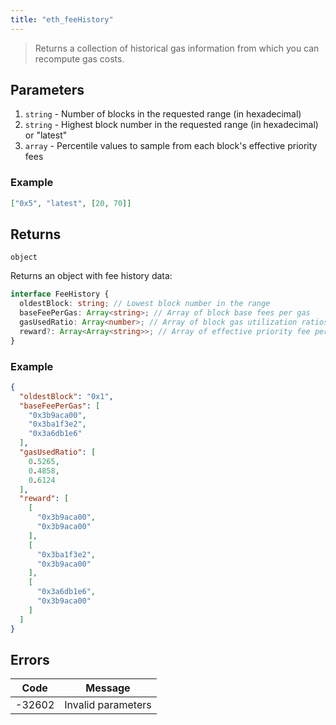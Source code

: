 ```yaml
---
title: "eth_feeHistory"
---
```



> Returns a collection of historical gas information from which you can recompute gas costs.

## Parameters

1. `string` - Number of blocks in the requested range (in hexadecimal)
2. `string` - Highest block number in the requested range (in hexadecimal) or "latest"
3. `array` - Percentile values to sample from each block's effective priority fees

### Example

```json
["0x5", "latest", [20, 70]]
```

## Returns

`object`

Returns an object with fee history data:

```typescript
interface FeeHistory {
  oldestBlock: string; // Lowest block number in the range
  baseFeePerGas: Array<string>; // Array of block base fees per gas
  gasUsedRatio: Array<number>; // Array of block gas utilization ratios
  reward?: Array<Array<string>>; // Array of effective priority fee per gas data points for each block
}
```

### Example

```json
{
  "oldestBlock": "0x1",
  "baseFeePerGas": [
    "0x3b9aca00",
    "0x3ba1f3e2",
    "0x3a6db1e6"
  ],
  "gasUsedRatio": [
    0.5265,
    0.4858,
    0.6124
  ],
  "reward": [
    [
      "0x3b9aca00",
      "0x3b9aca00"
    ],
    [
      "0x3ba1f3e2",
      "0x3b9aca00"
    ],
    [
      "0x3a6db1e6",
      "0x3b9aca00"
    ]
  ]
}
```

## Errors

| Code   | Message            |
| ------ | ------------------ |
| -32602 | Invalid parameters |
